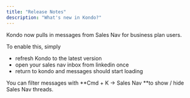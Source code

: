 ```yaml
---
title: "Release Notes"
description: "What's new in Kondo?"
---
```


<Update label="Oct 1, 2025" description="Sales Nav">
  Kondo now pulls in messages from Sales Nav for business plan users.

  To enable this, simply

  - refresh Kondo to the latest version
  - open your sales nav inbox from linkedin once
  - return to kondo and messages should start loading

  You can filter messages with **Cmd + K -\> Sales Nav **to show / hide Sales Nav threads.
</Update>